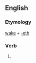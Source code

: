 ==English==

===Etymology===
[[wake]] + [[-eth]]

===Verb===
{{en-verb form}}

# {{archaic third-person singular of|wake}}